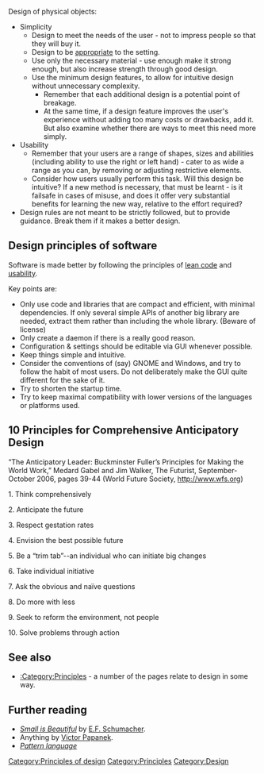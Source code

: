 {{topic header|default.png|Principles of design}}

Design of physical objects:
* Simplicity
** Design to meet the needs of the user - not to impress people so that they will buy it.
** Design to be [[appropriate]] to the setting.
** Use only the necessary material - use enough make it strong enough, but also increase strength through good design.
** Use the minimum design features, to allow for intuitive design without unnecessary complexity. 
*** Remember that each additional design is a potential point of breakage.
*** At the same time, if a design feature improves the user's experience without adding too many costs or drawbacks, add it. But also examine whether there are ways to meet this need more simply.
* Usability
** Remember that your users are a range of shapes, sizes and abilities (including ability to use the right or left hand) - cater to as wide a range as you can, by removing or adjusting restrictive elements.
** Consider how users usually perform this task. Will this design be intuitive? If a new method is necessary, that must be learnt - is it failsafe in cases of misuse, and  does it offer very substantial benefits for learning the new way, relative to the effort required?
* Design rules are not meant to be strictly followed, but to provide guidance. Break them if it makes a better design.

== Design principles of software ==

{{main|Principles of software design}}

Software is made better by following the principles of [[lean code]] and [[usability]].

Key points are:
* Only use code and libraries that are compact and efficient, with minimal dependencies. If only several simple APIs of another big library are needed, extract them rather than including the whole library. (Beware of license)
* Only create a daemon if there is a really good reason.
* Configuration & settings should be editable via GUI whenever possible.
* Keep things simple and intuitive. 
* Consider the conventions of (say) GNOME and Windows, and try to follow the habit of most users. Do not deliberately make the GUI quite different for the sake of it.
* Try to shorten the startup time.
* Try to keep maximal compatibility with lower versions of the languages or platforms used.


== 10 Principles for Comprehensive Anticipatory Design ==

“The Anticipatory Leader: Buckminster Fuller’s Principles for Making the World Work,” Medard Gabel and Jim Walker, The Futurist, September-October 2006, pages 39-44 (World Future Society, http://www.wfs.org)



1. Think comprehensively 

2. Anticipate the future 

3. Respect gestation rates 

4. Envision the best possible future 

5. Be a “trim tab”--an individual who can initiate big changes 

6. Take individual initiative 

7. Ask the obvious and naïve questions 

8. Do more with less 

9. Seek to reform the environment, not people 

10. Solve problems through action




== See also ==

* [[:Category:Principles]] - a number of the pages relate to design in some way.

== Further reading ==

* ''[[Small is Beautiful]]'' by [[E.F. Schumacher]].
* Anything by [[Victor Papanek]].
* ''[[Pattern language]]''


{{stub}}

[[Category:Principles of design]]
[[Category:Principles]]
[[Category:Design]]